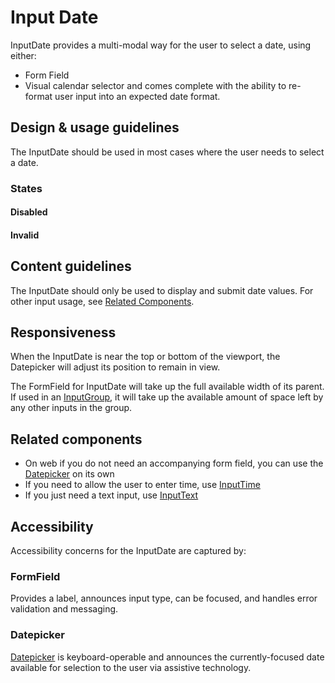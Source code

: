 
<Meta title="Components/Forms and Inputs/InputDate" />

# Input Date

InputDate provides a multi-modal way for the user to select a date, using
either:

- Form Field
- Visual calendar selector and comes complete with the ability to re-format user
  input into an expected date format.

## Design & usage guidelines

The InputDate should be used in most cases where the user needs to select a
date.

### States

#### Disabled

<Canvas>
  <InputDate placeholder="Start Date" disabled={true} onChange={undefined} />
</Canvas>

#### Invalid

<Canvas>
  <InputDate
    placeholder="Start date"
    invalid="Start Date is required"
    onChange={undefined}
  />
</Canvas>

## Content guidelines

The InputDate should only be used to display and submit date values. For other
input usage, see [Related Components](#related-components).

## Responsiveness

When the InputDate is near the top or bottom of the viewport, the Datepicker
will adjust its position to remain in view.

The FormField for InputDate will take up the full available width of its parent.
If used in an [InputGroup](/components/InputGroup), it will take up the
available amount of space left by any other inputs in the group.

## Related components

- On web if you do not need an accompanying form field, you can use the
  [Datepicker](/components/DatePicker) on its own
- If you need to allow the user to enter time, use
  [InputTime](/components/InputTime)
- If you just need a text input, use [InputText](/components/InputText)

## Accessibility

Accessibility concerns for the InputDate are captured by:

### FormField

Provides a label, announces input type, can be focused, and handles error
validation and messaging.

### Datepicker

[Datepicker](../?path=/docs/components-selections-datepicker--docs#accessibility)
is keyboard-operable and announces the currently-focused date available for
selection to the user via assistive technology.

